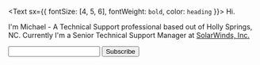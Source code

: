 <Text sx={{ fontSize: [4, 5, 6], fontWeight: `bold`, color: `heading` }}>
  Hi.
</Text>

I'm Michael - A Technical Support professional based out of Holly Springs, NC. Currently I'm a Senior Technical Support Manager at [SolarWinds, Inc.](https://solarwinds.com)


<form action="http://mailchimp.us8.list-manage.com/subscribe/post" method="POST">
<input type="hidden" name="u" value="a123cd45678ef90g7h1j7k9lm"/>
<input type="hidden" name="id" value="ab2c468d10"/>
<input type="email" name="MERGE0" id="MERGE0"/>
<input type="submit" value="Subscribe" name="subscribe" id="mc-embedded-subscribe" class="button"/>
</form>
